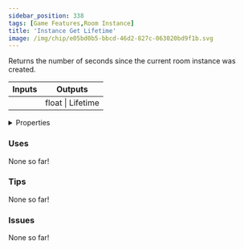 ```yaml
---
sidebar_position: 338
tags: [Game Features,Room Instance]
title: 'Instance Get Lifetime'
image: /img/chip/e05bd0b5-bbcd-46d2-827c-063020bd9f1b.svg
---
```


Returns the number of seconds since the current room instance was created.



<IChip uuid="e05bd0b5-bbcd-46d2-827c-063020bd9f1b"/>

<table><thead><tr><th>Inputs</th><th>Outputs</th></tr></thead><tbody><tr><td /><td>float | Lifetime</td></tr></tbody></table>

<details>
  <summary>Properties</summary>
  <div>
    <div>
    <table>
      <tbody>
        <tr>
          <td>Is beta required?</td>
          <td>No</td>
        </tr>
        <tr>
          <td>Is chip a trolling risk?</td>
          <td>No</td>
        </tr>
        <tr>
          <td>Is chip a role assignment risk?</td>
          <td>No</td>
        </tr>
        <tr>
          <td>Chip UUID</td>
          <td>e05bd0b5-bbcd-46d2-827c-063020bd9f1b</td>
        </tr>
        <tr>
          <td>Room availability</td>
          <td>Available everywhere</td>
        </tr>
      </tbody>
    </table>
    </div>
  </div>
</details>

### Uses

None so far!

### Tips

None so far!

### Issues

None so far!